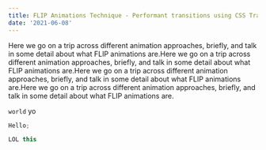 ```yaml
---
title: FLIP Animations Technique - Performant transitions using CSS Transforms
date: '2021-06-08'
---
```


Here we go on a trip across different animation approaches, briefly, and talk in
some detail about what FLIP animations are.Here we go on a trip across different
animation approaches, briefly, and talk in some detail about what FLIP
animations are.Here we go on a trip across different animation approaches,
briefly, and talk in some detail about what FLIP animations are.Here we go on a
trip across different animation approaches, briefly, and talk in some detail
about what FLIP animations are.

`world` yo

```js
Hello;
```

```js live hideable hidden
LOL this
```
